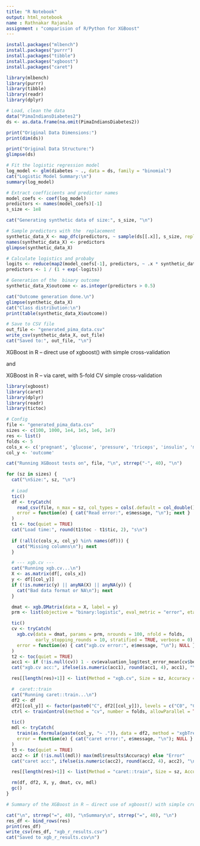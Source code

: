 ---
title: "R Notebook"
output: html_notebook
name : Rathnakar Rajanala
assignment : "comparision of R/Python for XGBoost"
---

```{r}
install.packages("mlbench")
install.packages("purrr")
install.packages("tibble")
install.packages("xgboost")
install.packages("caret")
```


```{r}
library(mlbench)
library(purrr)
library(tibble)
library(readr)
library(dplyr)
```


```{r}
# Load, clean the data
data("PimaIndiansDiabetes2")
ds <- as.data.frame(na.omit(PimaIndiansDiabetes2))
```

```{r}
print("Original Data Dimensions:")
print(dim(ds))
```


```{r}
print("Original Data Structure:")
glimpse(ds)
```


```{r}
# Fit the logistic regression model
log_model <- glm(diabetes ~ ., data = ds, family = "binomial")
cat("Logistic Model Summary:\n")
summary(log_model)

# Extract coefficients and predictor names
model_coefs <- coef(log_model)
predictors <- names(model_coefs)[-1]
s_size <- 1e8

cat("Generating synthetic data of size:", s_size, "\n")

# Sample predictors with the  replacement
synthetic_data_X <- map_dfc(predictors, ~ sample(ds[[.x]], s_size, replace = TRUE))
names(synthetic_data_X) <- predictors
glimpse(synthetic_data_X)

# Calculate logistics and probaby
logits <- reduce(map2(model_coefs[-1], predictors, ~ .x * synthetic_data_X[[.y]]), `+`) + model_coefs[1]
predictors <- 1 / (1 + exp(-logits))
```
```{r}
# Generation of the  binary outcome
synthetic_data_X$outcome <- as.integer(predictors > 0.5)

cat("Outcome generation done.\n")
glimpse(synthetic_data_X)
cat("Class distribution:\n")
print(table(synthetic_data_X$outcome))
```
```{r}
# Save to CSV file
out_file <- "generated_pima_data.csv"
write_csv(synthetic_data_X, out_file)
cat("Saved to:", out_file, "\n")
```


XGBoost in R – direct use of xgboost() with simple cross-validation

and 

XGBoost in R – via caret, with 5-fold CV simple cross-validation

```{r}

library(xgboost)
library(caret)
library(dplyr)
library(readr)
library(tictoc)

# Config
file <- "generated_pima_data.csv"
sizes <- c(100, 1000, 1e4, 1e5, 1e6, 1e7)
res <- list()
folds <- 5
cols_x <- c('pregnant', 'glucose', 'pressure', 'triceps', 'insulin', 'mass', 'pedigree', 'age')
col_y <- 'outcome'

cat("Running XGBoost tests on", file, "\n", strrep("-", 40), "\n")

for (sz in sizes) {
  cat("\nSize:", sz, "\n")
  
  # Load
  tic()
  df <- tryCatch(
    read_csv(file, n_max = sz, col_types = cols(.default = col_double(), outcome = col_integer())),
    error = function(e) { cat("Read error:", e$message, "\n"); next }
  )
  t1 <- toc(quiet = TRUE)
  cat("Load time:", round(t1$toc - t1$tic, 2), "s\n")
  
  if (!all(c(cols_x, col_y) %in% names(df))) {
    cat("Missing columns\n"); next
  }

  # --- xgb.cv ---
  cat("Running xgb.cv...\n")
  X <- as.matrix(df[, cols_x])
  y <- df[[col_y]]
  if (!is.numeric(y) || anyNA(X) || anyNA(y)) {
    cat("Bad data format or NA\n"); next
  }

  dmat <- xgb.DMatrix(data = X, label = y)
  prm <- list(objective = "binary:logistic", eval_metric = "error", eta = 0.1, max_depth = 6)

  tic()
  cv <- tryCatch(
    xgb.cv(data = dmat, params = prm, nrounds = 100, nfold = folds,
           early_stopping_rounds = 10, stratified = TRUE, verbose = 0),
    error = function(e) { cat("xgb.cv error:", e$message, "\n"); NULL }
  )
  t2 <- toc(quiet = TRUE)
  acc1 <- if (!is.null(cv)) 1 - cv$evaluation_log$test_error_mean[cv$best_iteration] else "Error"
  cat("xgb.cv acc:", ifelse(is.numeric(acc1), round(acc1, 4), acc1), "\n")

  res[[length(res)+1]] <- list(Method = "xgb.cv", Size = sz, Accuracy = acc1, Time = round(t2$toc - t2$tic, 2))

  #  caret::train
  cat("Running caret::train...\n")
  df2 <- df
  df2[[col_y]] <- factor(paste0("C", df2[[col_y]]), levels = c("C0", "C1"))
  ctrl <- trainControl(method = "cv", number = folds, allowParallel = TRUE)

  tic()
  mdl <- tryCatch(
    train(as.formula(paste(col_y, "~ .")), data = df2, method = "xgbTree", trControl = ctrl, tuneLength = 1, verbose = 0),
    error = function(e) { cat("caret error:", e$message, "\n"); NULL }
  )
  t3 <- toc(quiet = TRUE)
  acc2 <- if (!is.null(mdl)) max(mdl$results$Accuracy) else "Error"
  cat("caret acc:", ifelse(is.numeric(acc2), round(acc2, 4), acc2), "\n")

  res[[length(res)+1]] <- list(Method = "caret::train", Size = sz, Accuracy = acc2, Time = round(t3$toc - t3$tic, 2))

  rm(df, df2, X, y, dmat, cv, mdl)
  gc()
}

# Summary of the XGBoost in R – direct use of xgboost() with simple cross-validation and XGBoost in R – via caret, with 5-fold CV simple cross-validation

cat("\n", strrep("=", 40), "\nSummary\n", strrep("=", 40), "\n")
res_df <- bind_rows(res)
print(res_df)
write_csv(res_df, "xgb_r_results.csv")
cat("Saved to xgb_r_results.csv\n")

```


